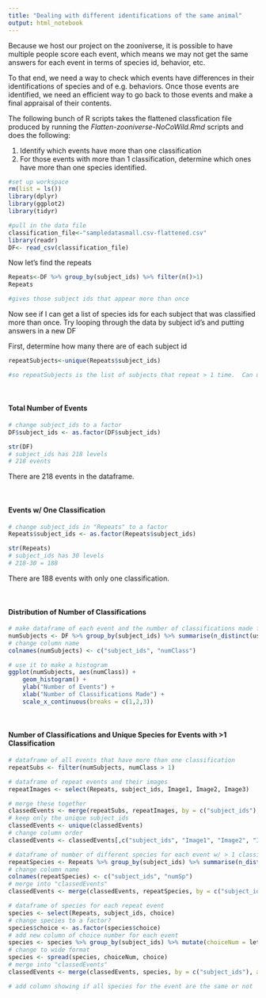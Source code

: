 ```yaml
---
title: "Dealing with different identifications of the same animal"
output: html_notebook
---
```


Because we host our project on the zooniverse, it is possible to have multiple people score each event, which means we may not get the same answers for each event in terms of species id, behavior, etc.

To that end, we need a way to check which events have differences in their identifications of species and of e.g. behaviors.  Once those events are identified, we need an efficient way to go back to those events and make a final appraisal of their contents.

The following bunch of R scripts takes the flattened classfication file produced by running the *Flatten-zooniverse-NoCoWild.Rmd* scripts and does the following:  

1. Identify which events have more than one classification
2. For those events with more than 1 classification, determine which ones have more than one species identified.

```r
#set up workspace
rm(list = ls())
library(dplyr)
library(ggplot2)
library(tidyr)
```
```r
#pull in the data file
classification_file<-"sampledatasmall.csv-flattened.csv"
library(readr)
DF<- read_csv(classification_file)
```

Now let's find the repeats
```r
Repeats<-DF %>% group_by(subject_ids) %>% filter(n()>1)
Repeats

#gives those subject ids that appear more than once
```
Now see if I can get a list of species ids for each subject that was classified more than once.  Try looping through the data by subject id's and putting answers in a new DF

First, determine how many there are of each subject id

```r

repeatSubjects<-unique(Repeats$subject_ids)

#so repeatSubjects is the list of subjects that repeat > 1 time.  Can use it to loop if needed.
```

</br>

#### Total Number of Events  

```r
# change subject_ids to a factor
DF$subject_ids <- as.factor(DF$subject_ids)

str(DF)
# subject_ids has 218 levels
# 218 events
```
There are 218 events in the dataframe.  

</br>  
   
#### Events w/ One Classification
```r
# change subject_ids in "Repeats" to a factor
Repeats$subject_ids <- as.factor(Repeats$subject_ids)

str(Repeats)
# subject_ids has 30 levels
# 218-30 = 188
```
There are 188 events with only one classification.  

</br>

#### Distribution of Number of Classifications
```r
# make dataframe of each event and the number of classifications made for it
numSubjects <- DF %>% group_by(subject_ids) %>% summarise(n_distinct(user_name))
# change column name
colnames(numSubjects) <- c("subject_ids", "numClass")

# use it to make a histogram
ggplot(numSubjects, aes(numClass)) + 
	geom_histogram() +
	ylab("Number of Events") +
	xlab("Number of Classifications Made") +
	scale_x_continuous(breaks = c(1,2,3))
```

</br>

#### Number of Classifications and Unique Species for Events with >1 Classification  
```r
# dataframe of all events that have more than one classification
repeatSubs <- filter(numSubjects, numClass > 1)

# dataframe of repeat events and their images
repeatImages <- select(Repeats, subject_ids, Image1, Image2, Image3)

# merge these together
classedEvents <- merge(repeatSubs, repeatImages, by = c("subject_ids"), all = TRUE)
# keep only the unique subject_ids
classedEvents <- unique(classedEvents)
# change column order
classedEvents <- classedEvents[,c("subject_ids", "Image1", "Image2", "Image3", "numClass")]

# dataframe of number of different species for each event w/ > 1 classification
repeatSpecies <- Repeats %>% group_by(subject_ids) %>% summarise(n_distinct(choice))
# change column name
colnames(repeatSpecies) <- c("subject_ids", "numSp")
# merge into "classedEvents"
classedEvents <- merge(classedEvents, repeatSpecies, by = c("subject_ids"), all = TRUE)

# dataframe of species for each repeat event
species <- select(Repeats, subject_ids, choice)
# change species to a factor?
species$choice <- as.factor(species$choice)
# add new column of choice number for each event
species <- species %>% group_by(subject_ids) %>% mutate(choiceNum = letters[1:length(subject_ids)])
# change to wide format
species <- spread(species, choiceNum, choice)
# merge into "classedEvents"
classedEvents <- merge(classedEvents, species, by = c("subject_ids"), all = TRUE)

# add column showing if all species for the event are the same or not



```

